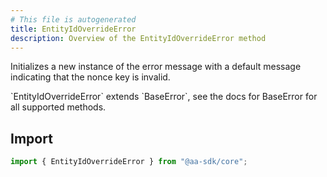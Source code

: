 ```yaml
---
# This file is autogenerated
title: EntityIdOverrideError
description: Overview of the EntityIdOverrideError method
---
```


Initializes a new instance of the error message with a default message indicating that the nonce key is invalid.

<Note>
  `EntityIdOverrideError` extends `BaseError`, see the docs for BaseError for
  all supported methods.
</Note>

## Import

```ts
import { EntityIdOverrideError } from "@aa-sdk/core";
```
